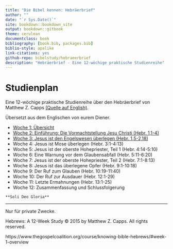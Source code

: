 ```yaml
--- 
title: "Die Bibel kennen: Hebräerbrief"
author: ""
date: "`r Sys.Date()`"
site: bookdown::bookdown_site
output: bookdown::gitbook
theme: cerulean
documentclass: book
bibliography: [book.bib, packages.bib]
biblio-style: apalike
link-citations: yes
github-repo: bibelstudy/hebraeerbrief
description: "Hebräerbrief - Eine 12-wöchige praktische Studienreihe"
---
```


# Studienplan

Eine 12-wöchige praktische Studienreihe über den Hebräerbrief
von Matthew Z. Capps [(Quelle auf English)](https://www.thegospelcoalition.org/course/knowing-bible-hebrews).

Übersetzt aus dem Englischen von eurem Diener.





* [Woche 1: Übersicht](#woche1)
* [Woche 2: Einführung: Die Vormachtstellung Jesu Christi (Hebr. 1,1-4)](#woche2)
* [Woche 3: Jesus ist den Engelswesen überlegen (Hebr. 1,5-2,18)](#woche3)
* Woche 4: Jesus ist Mose überlegen (Hebr. 3:1-4:13)
* Woche 5: Jesus ist der oberste Hohepriester, Teil 1 (Hebr. 4:14-5:10)
* Woche 6: Eine Warnung vor dem Glaubensabfall (Hebr. 5:11-6:20)
* Woche 7: Jesus ist der oberste Hohepriester, Teil 2 (Hebr. 7:1-8:13)
* Woche 8: Jesus ist das überlegene Opfer (Hebr. 9:1-10:18)
* Woche 9: Der Ruf zum Glauben (Hebr. 10:19-11:40)
* Woche 10: Der Ruf zur Ausdauer (Hebr. 12:1-29)
* Woche 11: Letzte Ermahnungen (Hebr. 13:1-25)
* Woche 12: Zusammenfassung und Schlussfolgerung



```block
**Soli Deo Gloria**
```

***

Nur für private Zwecke.

Hebrews: A 12-Week Study © 2015 by Matthew Z. Capps. All rights reserved.

https://www.thegospelcoalition.org/course/knowing-bible-hebrews/#week-1-overview
